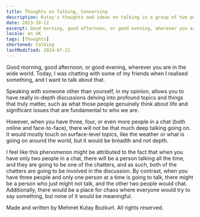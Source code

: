 ```yaml
---
title: Thoughts on Talking, Conversing
description: Kutay's thoughts and ideas on talking in a group of two people or more.
date: 2023-10-12
excerpt: Good morning, good afternoon, or good evening, wherever you are in the wide world. Today, I was chatting with some of my friends when I realised something, and I want to talk about that.
locale: en_UK
tags: [thoughts]
shortened: talking
lastModified: 2024-07-21
---
```

Good morning, good afternoon, or good evening, wherever you are in the wide world. Today, I was chatting with some of my friends when I realised something, and I want to talk about that.

Speaking with someone other than yourself, in my opinion, allows you to have really in-depth discussions delving into profound topics and things that truly matter, such as what those people genuinely think about life and significant issues that are fundamental to who we are.

However, when you have three, four, or even more people in a chat (both online and face-to-face), there will not be that much deep talking going on. It would mostly touch on surface-level topics, like the weather or what is going on around the world, but it would be breadth and not depth.

I feel like this phenomenon might be attributed to the fact that when you have only two people in a chat, there will be a person talking all the time, and they are going to be one of the chatters, and as such, both of the chatters are going to be involved in the discussion. By contrast, when you have three people and only one person at a time is going to talk, there might be a person who just might not talk, and the other two people would chat. Additionally, there would be a place for chaos where everyone would try to say something, but none of it would be meaningful.

Made and written by Mehmet Kutay Bozkurt. All rights reserved.